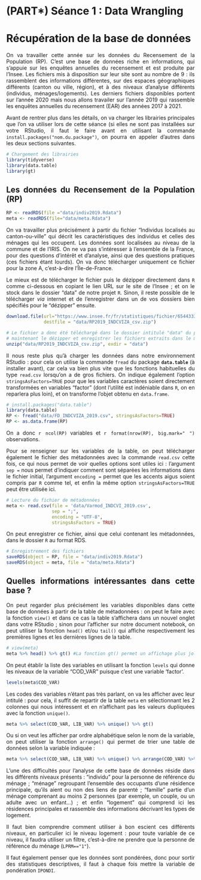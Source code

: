 # (PART\*) Séance 1 : Data Wrangling {-}

# Récupération de la base de données {#c01-Base-de-donnees}

<div align="justify">

On va travailler cette année sur les données du Recensement de la Population (RP). C'est une base de données riche en informations, qui s'appuie sur les enquêtes annuelles du recensement et est produite par l'Insee. Les fichiers mis à disposition sur leur site sont au nombre de 9 : ils rassemblent des informations différentes, sur des espaces géographiques différents (canton ou ville, région), et à des niveaux d'analyse différents (individus, ménages/logements). Les derniers fichiers disponibles portent sur l'année 2020 mais nous allons travailer sur l'année 2019 qui rassemble les enquêtes annuelles du recensement (EAR) des années 2017 à 2021.

Avant de rentrer plus dans les détails, on va charger les librairies principales que l'on va utiliser lors de cette séance (si elles ne sont pas installées sur votre RStudio, il faut le faire avant en utilisant la commande `install.packages("nom.du.package")`, on pourra en appeler d'autres dans les deux sections suivantes.

```r
# Chargement des librairies
library(tidyverse)
library(data.table)
library(gt)
```

## Les données du Recensement de la Population (RP)

```r
RP <- readRDS(file ="data/indiv2019.Rdata") 
meta <- readRDS(file="data/meta.Rdata")
```

On va travailler plus précisément à partir du fichier "Individus localisés au canton-ou-ville" qui décrit les caractéristiques des individus et celles des ménages qui les occupent. Les données sont localisées au niveau de la commune et de l'IRIS. On ne va pas s'intéresser à l'ensemble de la France, pour des questions d'intérêt et d'analyse, ainsi que des questions pratiques (ces fichiers étant lourds). On va donc télécharger uniquement ce fichier pour la zone A, c'est-à-dire l'Île-de-France.

Le mieux est de télécharger le fichier puis le dézipper directement dans `R` comme ci-dessous en copiant le lien URL sur le site de l'Insee ; et on le stock dans le dossier "data" de notre projet `R`. Sinon, il reste possible de le télécharger *via* internet et de l'enregistrer dans un de vos dossiers bien spécifiés pour le "dézipper" ensuite.

```r
download.file(url="https://www.insee.fr/fr/statistiques/fichier/6544333/RP2019_INDCVIZA_csv.zip",
              destfile = "data/RP2019_INDCVIZA_csv.zip")

# Le fichier a donc été téléchargé dans le dossier intitulé "data" du projet R, on va
# maintenant le dézipper et enregistrer les fichiers extraits dans le même dossier.
unzip("data/RP2019_INDCVIZA_csv.zip", exdir = "data")

```

Il nous reste plus qu'à charger les données dans notre environnement RStudio : pour cela on utilise la commande `fread` du package **`data.table`** (à installer avant), car cela va bien plus vite que les fonctions habituelles du type `read.csv` lorsqu'on a de gros fichiers. On indique également l'option `stringsAsFactors=TRUE` pour que les variables caractères soient directement transformées en variables "factor" (dont l'utilité est indéniable dans `R`, on en reparlera plus loin), et on transforme l'objet obtenu en `data.frame`.

```r
# install.packages("data.table")
library(data.table)
RP <- fread("data/FD_INDCVIZA_2019.csv", stringsAsFactors=TRUE)
RP <- as.data.frame(RP)
```

On a donc `r ncol(RP)` variables et `r format(nrow(RP), big.mark=" ")` observations.

Pour se renseigner sur les variables de la table, on peut télécharger également le fichier des métadonnées avec la commande `read.csv` cette fois, ce qui nous permet de voir quelles options sont utiles ici : l'argument `sep =` nous permet d'indiquer comment sont séparées les informations dans le fichier initial, l'argument `encoding =` permet que les accents aigus soient compris par `R` comme tel, et enfin la même option `stringsAsFactors=TRUE` peut être utilisée ici.

```r
# Lecture du fichier de métadonnées
meta <- read.csv(file = 'data/Varmod_INDCVI_2019.csv',
                 sep = ";",
                 encoding = "UTF-8",
                 stringsAsFactors = TRUE)
```

On peut enregistrer ce fichier, ainsi que celui contenant les métadonnées, dans le dossier `R` au format RDS.

```r
# Enregistrement des fichiers
saveRDS(object = RP, file = "data/indiv2019.Rdata")
saveRDS(object = meta, file = "data/meta.Rdata")
```

## Quelles informations intéressantes dans cette base ?

On peut regarder plus précisément les variables disponibles dans cette base de données à partir de la table de métadonnées : on peut le faire avec la fonction `view()` et dans ce cas la table s'affichera dans un nouvel onglet dans votre RStudio ; sinon pour l'afficher sur notre document notebook, on peut utiliser la fonction `head()` et/ou `tail()` qui affiche respectivement les premières lignes et les dernières lignes de la table.

```r
# view(meta)
meta %>% head() %>% gt() #La fonction gt() permet un affichage plus joli pour le document html
```

On peut établir la liste des variables en utilisant la fonction `levels` qui donne les niveaux de la variable "COD_VAR" puisque c'est une variable 'factor'.

```r
levels(meta$COD_VAR) 
```

Les codes des variables n'étant pas très parlant, on va les afficher avec leur intitulé : pour cela, il suffit de repartir de la table `meta` en sélectionnant les 2 colonnes qui nous intéressent et en n'affichant pas les valeurs dupliquées avec la fonction `unique()`.

```r
meta %>% select(COD_VAR, LIB_VAR) %>% unique() %>% gt()
```

Ou si on veut les afficher par ordre alphabétique selon le nom de la variable, on peut utiliser la fonction `arrange()` qui permet de trier une table de données selon la variable indiquée :

```r
meta %>% select(COD_VAR, LIB_VAR) %>% unique() %>% arrange(COD_VAR) %>% gt()
```

L'une des difficultés pour l'analyse de cette base de données réside dans les différents niveaux présents : "individu" pour la personne de référence du ménage ; "ménage" regroupant l'ensemble des occupants d'une résidence principale, qu'ils aient ou non des liens de parenté ; "famille" partie d'un ménage comprenant au moins 2 personnes (par exemple, un couple, ou un adulte avec un enfant...) ; et enfin "logement" qui comprend ici les résidences principales et rassemble des informations décrivant les types de logement.

Il faut bien comprendre comment utiliser à bon escient ces différents niveaux, en particulier ici le niveau logement : pour toute variable de ce niveau, il faudra utiliser un filtre, c'est-à-dire ne prendre que la personne de référence du ménage (`LPRM=="1"`).

Il faut également penser que les données sont pondérées, donc pour sortir des statistiques descriptives, il faut à chaque fois mettre la variable de pondération `IPONDI`.
